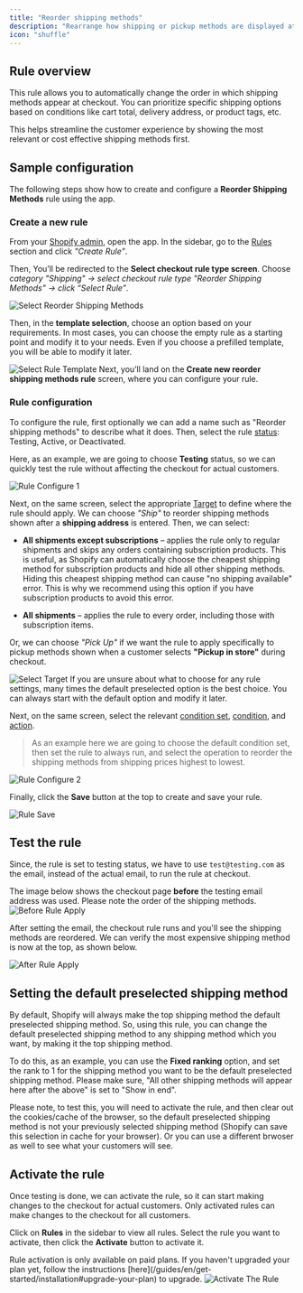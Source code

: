 ```yaml
---
title: "Reorder shipping methods"
description: "Rearrange how shipping or pickup methods are displayed at the checkout under given conditions."
icon: "shuffle"
---
```


## Rule overview

This rule allows you to automatically change the order in which shipping methods appear at checkout.
You can prioritize specific shipping options based on conditions like cart total, delivery address, or product tags, etc.

This helps streamline the customer experience by showing the most relevant or cost effective shipping methods first.

## Sample configuration

The following steps show how to create and configure a **Reorder Shipping Methods** rule using the app.

### Create a new rule

From your [Shopify admin](/guides/en/get-started/installation#go-to-the-app), open the app. In the sidebar, go to the [Rules](/guides/en/get-started/quickstart#create-a-sample-rule) section and click _"Create Rule"_.

Then, You’ll be redirected to the **Select checkout rule type screen**. Choose _category "Shipping" → select checkout rule type "Reorder Shipping Methods" → click “Select Rule”_.

<img
  src="/images/essentials/shipping/select-reorder-shipping-methods.webp"
  alt="Select Reorder Shipping Methods"
/>

Then, in the **template selection**, choose an option based on your requirements. In most cases, you can choose the empty rule as a starting point and modify it to your needs. Even if you choose a prefilled template, you will be able to modify it later.

<img
  src="/images/shared/select-rule-template.webp"
  alt="Select Rule Template"
/>
Next, you’ll land on the **Create new reorder shipping methods rule** screen, where
you can configure your rule.

### Rule configuration

To configure the rule, first optionally we can add a name such as "Reorder shipping methods" to describe what it does. Then, select the rule [status](/guides/en/get-started/concepts#status): Testing, Active, or Deactivated.

Here, as an example, we are going to choose **Testing** status, so we can quickly test the rule without affecting the checkout for actual customers.

<img src="/images/shared/rule-configure-1.webp" alt="Rule Configure 1" />

Next, on the same screen, select the appropriate [Target](/guides/en/get-started/concepts#target) to define where the rule should apply. We can choose _"Ship"_ to reorder shipping methods shown after a **shipping address** is entered. Then, we can select:

- **All shipments except subscriptions** – applies the rule only to regular shipments and skips any orders containing subscription products. This is useful, as Shopify can automatically choose the cheapest shipping method for subscription products and hide all other shipping methods. Hiding this cheapest shipping method can cause "no shipping available" error. This is why we recommend using this option if you have subscription products to avoid this error.

- **All shipments** – applies the rule to every order, including those with subscription items.

Or, we can choose _"Pick Up"_ if we want the rule to apply specifically to pickup methods shown when a customer selects **"Pickup in store"** during checkout.

<img src="/images/essentials/shipping/select-target.webp" alt="Select Target" />

<Info>
  If you are unsure about what to choose for any rule settings, many times the
  default preselected option is the best choice. You can always start with the
  default option and modify it later.
</Info>

Next, on the same screen, select the relevant [condition set](/guides/en/get-started/concepts#condition-set), [condition](/guides/en/get-started/concepts#conditions-when), and [action](/guides/en/get-started/concepts#action-what).

> As an example here we are going to choose the default condition set, then set the rule to always run, and select the operation to reorder the shipping methods from shipping prices highest to lowest.

<img src="/images/shared/rule-configure-2.webp" alt="Rule Configure 2" />

Finally, click the <b>Save</b> button at the top to create and save your rule.

<img src="/images/shared/save-rule.webp" alt="Rule Save" />

## Test the rule

Since, the rule is set to testing status, we have to use `test@testing.com` as the email, instead of the actual email, to run the rule at checkout.

<Warning>
  The image below shows the checkout page <b>before</b> the testing email
  address was used. Please note the order of the shipping methods.
</Warning>

<img src="/images/shared/before-rule-apply.webp" alt="Before Rule Apply" />

After setting the email, the checkout rule runs and you'll see the shipping methods are reordered. We can verify the most expensive shipping method is now at the top, as shown below.

<img src="/images/shared/after-rule-apply.webp" alt="After Rule Apply" />

## Setting the default preselected shipping method

By default, Shopify will always make the top shipping method the default preselected shipping method. So, using this rule, you can change the default preselected shipping method to any shipping method which you want, by making it the top shipping method.

To do this, as an example, you can use the **Fixed ranking** option, and set the rank to 1 for the shipping method you want to be the default preselected shipping method. Please make sure, "All other shipping methods will appear here after the above" is set to "Show in end".

<Warning>
  Please note, to test this, you will need to activate the rule, and then clear
  out the cookies/cache of the browser, so the default preselected shipping
  method is not your previously selected shipping method (Shopify can save this
  selection in cache for your browser). Or you can use a different brwoser as
  well to see what your customers will see.
</Warning>

## Activate the rule

Once testing is done, we can activate the rule, so it can start making changes to the checkout for actual customers. Only activated rules can make changes to the checkout for all customers.

Click on **Rules** in the sidebar to view all rules. Select the rule you want to activate, then click the **Activate** button to activate it.

<Warning>
  Rule activation is only available on paid plans. If you haven't upgraded your
  plan yet, follow the instructions
  [here](/guides/en/get-started/installation#upgrade-your-plan) to upgrade.
</Warning>
<img src="/images/shared/activate-the-rule.webp" alt="Activate The Rule" />
